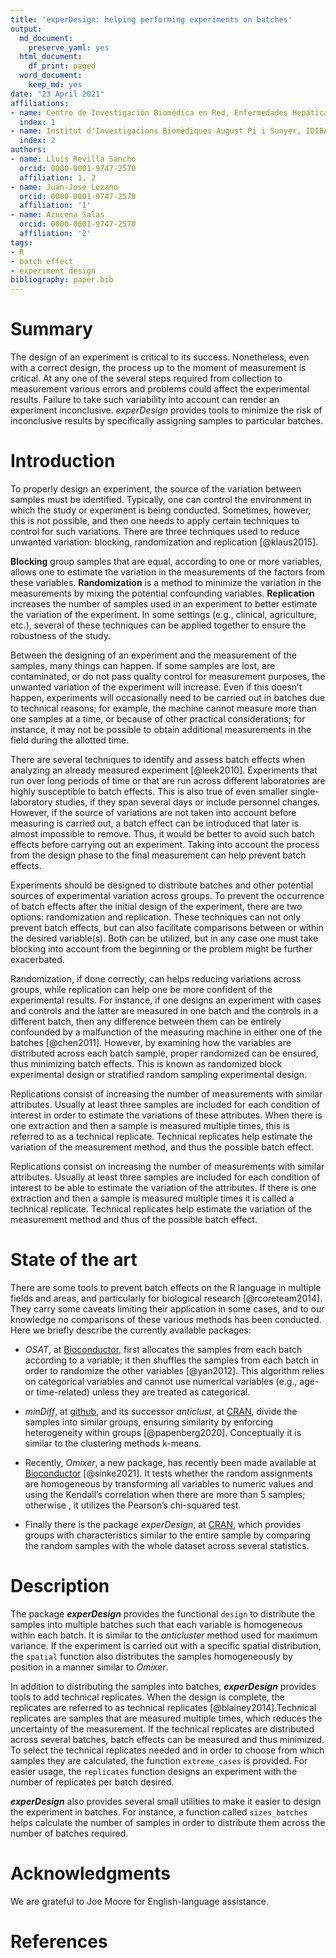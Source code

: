 ```yaml
---
title: 'experDesign: helping performing experiments on batches'
output:
  md_document:
    preserve_yaml: yes
  html_document:
    df_print: paged
  word_document:
    keep_md: yes
date: "23 April 2021"
affiliations:
- name: Centro de Investigación Biomédica en Red, Enfermedades Hepáticas y Digestivas
  index: 1
- name: Institut d'Investigacions Biomèdiques August Pi i Sunyer, IDIBAPS
  index: 2
authors:
- name: Lluís Revilla Sancho
  orcid: 0000-0001-9747-2570
  affiliation: 1, 2
- name: Juan-José Lozano
  orcid: 0000-0001-9747-2570
  affiliation: '1'
- name: Azucena Salas
  orcid: 0000-0001-9747-2570
  affiliation: '2'
tags:
- R
- batch effect
- experiment design
bibliography: paper.bib
---
```


# Summary

The design of an experiment is critical to its success.
Nonetheless, even with a correct design, the process up to the moment of measurement is critical.
At any one of the several steps required from collection to measurement various errors and problems could affect the experimental results.
Failure to take such variability into account can render an experiment inconclusive.
*experDesign* provides tools to minimize the risk of inconclusive results by specifically assigning samples to particular batches.

# Introduction

To properly design an experiment, the source of the variation between samples must be identified.
Typically, one can control the environment in which the study or experiment is being conducted.
Sometimes, however, this is not possible, and then one needs to apply certain techniques to control for such variations.
There are three techniques used to reduce unwanted variation: blocking, randomization and replication [@klaus2015].

**Blocking** group samples that are equal, according to one or more variables, allows one to estimate the variation in the measurements of the factors from these variables.
**Randomization** is a method to minimize the variation in the measurements by mixing the potential confounding variables.
**Replication** increases the number of samples used in an experiment to better estimate the variation of the experiment.
In some settings (e.g., clinical, agriculture, etc.), several of these techniques can be applied together to ensure the robustness of the study.

Between the designing of an experiment and the measurement of the samples, many things can happen.
If some samples are lost, are contaminated, or do not pass quality control for measurement purposes, the unwanted variation of the experiment will increase.
Even if this doesn't happen, experiments will occasionally need to be carried out in batches due to technical reasons; for example, the machine cannot measure more than one samples at a time, or because of other practical considerations; for instance, it may not be possible to obtain additional measurements in the field during the allotted time.

There are several techniques to identify and assess batch effects when analyzing an already measured experiment [@leek2010].
Experiments that run over long periods of time or that are run across different laboratories are highly susceptible to batch effects.
This is also true of even smaller single-laboratory studies, if they span several days or include personnel changes.
However, if the source of variations are not taken into account before measuring is carried out, a batch effect can be introduced that later is almost impossible to remove.
Thus, it would be better to avoid such batch effects before carrying out an experiment.
Taking into account the process from the design phase to the final measurement can help prevent batch effects.

Experiments should be designed to distribute batches and other potential sources of experimental variation across groups.
To prevent the occurrence of batch effects after the initial design of the experiment, there are two options: randomization and replication.
These techniques can not only prevent batch effects, but can also facilitate comparisons between or within the desired variable(s).
Both can be utilized, but in any case one must take blocking into account from the beginning or the problem might be further exacerbated.

Randomization, if done correctly, can helps reducing variations across groups, while replication can help one be more confident of the experimental results.
For instance, if one designs an experiment with cases and controls and the latter are measured in one batch and the controls in a different batch, then any difference between them can be entirely confounded by a malfunction of the measuring machine in either one of the batches [@chen2011].
However, by examining how the variables are distributed across each batch sample, proper randomized can be ensured, thus minimizing batch effects.
This is known as randomized block experimental design or stratified random sampling experimental design.

Replications consist of increasing the number of measurements with similar attributes.
Usually at least three samples are included for each condition of interest in order to estimate the variations of these attributes.
When there is one extraction and then a sample is measured multiple times, this is referred to as a technical replicate.
Technical replicates help estimate the variation of the measurement method, and thus the possible batch effect.

Replications consist on increasing the number of measurements with similar attributes.
Usually at least three samples are included for each condition of interest to be able to estimate the variation of the attributes.
If there is one extraction and then a sample is measured multiple times it is called a technical replicate.
Technical replicates help estimate the variation of the measurement method and thus of the possible batch effect.

# State of the art

There are some tools to prevent batch effects on the R language in multiple fields and areas, and particularly for biological research [@rcoreteam2014].
They carry some caveats limiting their application in some cases, and to our knowledge no comparisons of these various methods has been conducted.
Here we briefly describe the currently available packages:

-   *OSAT*, at [Bioconductor](https://bioconductor.org/packages/OSAT/), first allocates the samples from each batch according to a variable; it then shuffles the samples from each batch in order to randomize the other variables [@yan2012].
    This algorithm relies on categorical variables and cannot use numerical variables (e.g., age- or time-related) unless they are treated as categorical.

-   *minDiff*, at [github](https://github.com/m-Py/minDiff), and its successor *anticlust*, at [CRAN](https://cran.r-project.org/package=anticlust), divide the samples into similar groups, ensuring similarity by enforcing heterogeneity within groups [@papenberg2020].
    Conceptually it is similar to the clustering methods k-means.

-   Recently, *Omixer*, a new package, has recently been made available at [Bioconductor](https://bioconductor.org/packages/Omixer/) [@sinke2021].
    It tests whether the random assignments are homogeneous by transforming all variables to numeric values and using the Kendall's correlation when there are more than 5 samples; otherwise , it utilizes the Pearson's chi-squared test.

-   Finally there is the package *experDesign*, at [CRAN](https://cran.r-project.org/package=experDesign), which provides groups with characteristics similar to the entire sample by comparing the random samples with the whole dataset across several statistics.

# Description

The package ***experDesign*** provides the functional `design` to distribute the samples into multiple batches such that each variable is homogeneous within each batch.
It is similar to the *anticluster* method used for maximum variance.
If the experiment is carried out with a specific spatial distribution, the `spatial` function also distributes the samples homogeneously by position in a manner similar to *Omixer*.

In addition to distributing the samples into batches, ***experDesign*** provides tools to add technical replicates.
When the design is complete, the replicates are referred to as technical replicates [@blainey2014].Technical replicates are samples that are measured multiple times, which reduces the uncertainty of the measurement.
If the technical replicates are distributed across several batches, batch effects can be measured and thus minimized.
To select the technical replicates needed and in order to choose from which samples they are calculated, the function `extreme_cases` is provided.
For easier usage, the `replicates` function designs an experiment with the number of replicates per batch desired.

***experDesign*** also provides several small utilities to make it easier to design the experiment in batches.
For instance, a function called `sizes_batches` helps calculate the number of samples in order to distribute them across the number of batches required.

# Acknowledgments

We are grateful to Joe Moore for English-language assistance.

# References
